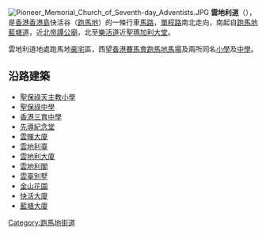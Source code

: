 {{unreferenced|time=2011-09-10T17:35:41+00:00}}
{{Infobox Hong Kong Road
| 中文街道名稱 = 雲地利道
| 英文街道名稱 = Ventris Road
| 圖片 = File:Ventris Road.JPG
| 圖片說明 = 雲地利道
| 路段總長度 = 0.45
| 車速限制 = 
| 行車線數量 = 1線單程
| 所在地區 = [[香港島|香港島]][[跑馬地|跑馬地]]
| 起點 = [[藍塘道|藍塘道]]
| 終點 = [[樂活道|樂活道]]
| 通車日期 =
}}
[[File:Pioneer_Memorial_Church_of_Seventh-day_Adventists.JPG|thumb]]
'''雲地利道'''（{{lang-en|'''Ventris Road'''}}），是[[香港|香港]][[香港島|香港島]]快活谷（[[跑馬地|跑馬地]]）的一條行車[[馬路|馬路]]，[[單程路|單程路]]南北走向，南起自[[跑馬地|跑馬地]][[藍塘道|藍塘道]]，近[[北帝譚公廟|北帝譚公廟]]，北至[[樂活道|樂活道]]近[[聖瑪加利大堂_(香港)|聖瑪加利大堂]]。

雲地利道地處跑馬地[[豪宅|豪宅]]區，西望[[香港賽馬會|香港賽馬會]][[跑馬地馬場|跑馬地馬場]]及兩所同名[[小學|小學]]及[[中學|中學]]。

==沿路建築==
*[[聖保祿天主教小學|聖保祿天主教小學]]
*[[聖保祿中學|聖保祿中學]]
*[[香港三育中學|香港三育中學]]
*[[先導紀念堂|先導紀念堂]]
*[[雲暉大廈|雲暉大廈]]
*[[雲地利臺|雲地利臺]]
*[[雲地利大廈|雲地利大廈]]
*[[雲地利閣|雲地利閣]]
*[[雲臺別墅|雲臺別墅]]
*[[金山花園|金山花園]]
*[[快活大廈|快活大廈]]
*[[藍塘大廈|藍塘大廈]]

{{commonscat|Ventris Road, Hong Kong}}
{{hk-road-stub}}
[[Category:跑馬地街道|Category:跑馬地街道]]